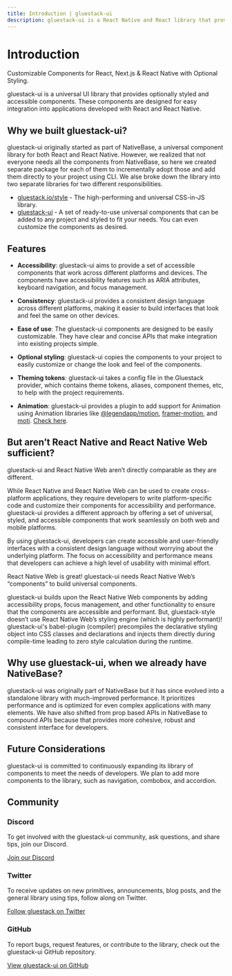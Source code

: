 ```yaml
---
title: Introduction | gluestack-ui
description: gluestack-ui is a React Native and React library that provides universal, styled, and accessible components.
---
```



<Meta title="Overview/Introduction" />

# Introduction

Customizable Components for React, Next.js & React Native with Optional Styling.

gluestack-ui is a universal UI library that provides optionally styled and accessible components. These components are designed for easy integration into applications developed with React and React Native.

## Why we built gluestack-ui?

gluestack-ui originally started as part of NativeBase, a universal component library for both React and React Native. However, we realized that not everyone needs all the components from NativeBase, so here we created separate package for each of them to incrementally adopt those and add them directly to your project using CLI.
We alse broke down the library into two separate libraries for two different responsibilities.

- [gluestack.io/style](/style) - The high-performing and universal CSS-in-JS library.
- [gluestack-ui](/ui/docs/components/layout/box) - A set of ready-to-use universal components that can be added to any project and styled to fit your needs. You can even customize the components as desired.

## Features

- **Accessibility**: gluestack-ui aims to provide a set of accessible components that work across different platforms and devices. The components have accessibility features such as ARIA attributes, keyboard navigation, and focus management.

- **Consistency**: gluestack-ui provides a consistent design language across different platforms, making it easier to build interfaces that look and feel the same on other devices.

- **Ease of use**: The gluestack-ui components are designed to be easily customizable. They have clear and concise APIs that make integration into existing projects simple.

- **Optional styling**: gluestack-ui copies the components to your project to easily customize or change the look and feel of the components.

- **Theming tokens**: gluestack-ui takes a config file in the Gluestack provider, which contains theme tokens, aliases, component themes, etc, to help with the project requirements.

- **Animation**: gluestack-ui provides a plugin to add support for Animation using Animation libraries like [@legendapp/motion](https://legendapp.com/open-source/motion/), [framer-motion](https://www.framer.com/motion/), and [moti](https://moti.fyi/). [Check here](https://style.gluestack.io/docs/plugins/animation-plugin).

## But aren’t React Native and React Native Web sufficient?

gluestack-ui and React Native Web aren’t directly comparable as they are different.

While React Native and React Native Web can be used to create cross-platform applications, they require developers to write platform-specific code and customize their components for accessibility and performance. gluestack-ui provides a different approach by offering a set of universal, styled, and accessible components that work seamlessly on both web and mobile platforms.

By using gluestack-ui, developers can create accessible and user-friendly interfaces with a consistent design language without worrying about the underlying platform. The focus on accessibility and performance means that developers can achieve a high level of usability with minimal effort.

React Native Web is great! gluestack-ui needs React Native Web’s “components” to build universal components.

gluestack-ui builds upon the React Native Web components by adding accessibility props, focus management, and other functionality to ensure that the components are accessible and performant. But, gluestack-style doesn’t use React Native Web’s styling engine (which is highly performant)! gluestack-ui's babel-plugin (compiler) precompiles the declarative styling object into CSS classes and declarations and injects them directly during compile-time leading to zero style calculation during the runtime.

## Why use gluestack-ui, when we already have NativeBase?

gluestack-ui was originally part of NativeBase but it has since evolved into a standalone library with much-improved performance. It prioritizes performance and is optimized for even complex applications with many elements.
We have also shifted from prop based APIs in NativeBase to compound APIs because that provides more cohesive, robust and consistent interface for developers.

## Future Considerations

gluestack-ui is committed to continuously expanding its library of components to meet the needs of developers. We plan to add more components to the library, such as navigation, combobox, and accordion.

## Community

### Discord

To get involved with the gluestack-ui community, ask questions, and share tips, join our Discord.

[Join our Discord](https://discord.gg/95qQ84nf6f)

### Twitter

To receive updates on new primitives, announcements, blog posts, and the general library using tips, follow along on Twitter.

[Follow gluestack on Twitter](https://twitter.com/gluestack)

### GitHub

To report bugs, request features, or contribute to the library, check out the gluestack-ui GitHub repository.

[View gluestack-ui on GitHub](https://github.com/gluestack/gluestack-ui)
